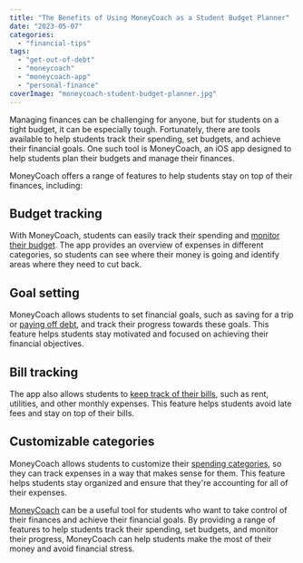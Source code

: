 ```yaml
---
title: "The Benefits of Using MoneyCoach as a Student Budget Planner"
date: "2023-05-07"
categories: 
  - "financial-tips"
tags: 
  - "get-out-of-debt"
  - "moneycoach"
  - "moneycoach-app"
  - "personal-finance"
coverImage: "moneycoach-student-budget-planner.jpg"
---
```

Managing finances can be challenging for anyone, but for students on a tight budget, it can be especially tough. Fortunately, there are tools available to help students track their spending, set budgets, and achieve their financial goals. One such tool is MoneyCoach, an iOS app designed to help students plan their budgets and manage their finances.

MoneyCoach offers a range of features to help students stay on top of their finances, including:

## Budget tracking
With MoneyCoach, students can easily track their spending and [monitor their budget](/guides/getting-started-how-to-create-a-budget). The app provides an overview of expenses in different categories, so students can see where their money is going and identify areas where they need to cut back.
## Goal setting
MoneyCoach allows students to set financial goals, such as saving for a trip or [paying off debt](/guides/how-to-track-debts), and track their progress towards these goals. This feature helps students stay motivated and focused on achieving their financial objectives.
## Bill tracking
The app also allows students to [keep track of their bills](/guides/understanding-the-real-cost-of-your-subscriptions), such as rent, utilities, and other monthly expenses. This feature helps students avoid late fees and stay on top of their bills.
## Customizable categories
MoneyCoach allows students to customize their [spending categories](/guides/getting-started-how-to-manage-categories-subcategories), so they can track expenses in a way that makes sense for them. This feature helps students stay organized and ensure that they're accounting for all of their expenses.

[MoneyCoach](/) can be a useful tool for students who want to take control of their finances and achieve their financial goals. By providing a range of features to help students track their spending, set budgets, and monitor their progress, MoneyCoach can help students make the most of their money and avoid financial stress.